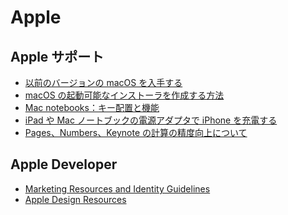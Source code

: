 # Apple

## Apple サポート

- [以前のバージョンの macOS を入手する](https://support.apple.com/ja-jp/HT211683)
- [macOS の起動可能なインストーラを作成する方法](https://support.apple.com/ja-jp/HT201372)
- [Mac notebooks：キー配置と機能](https://support.apple.com/ja-jp/HT3164)
- [iPad や Mac ノートブックの電源アダプタで iPhone を充電する](https://support.apple.com/ja-jp/HT202105)
- [Pages、Numbers、Keynote の計算の精度向上について](https://support.apple.com/ja-jp/HT210179)

## Apple Developer

- [Marketing Resources and Identity Guidelines](https://developer.apple.com/app-store/marketing/guidelines/)
- [Apple Design Resources](https://developer.apple.com/design/resources/)
